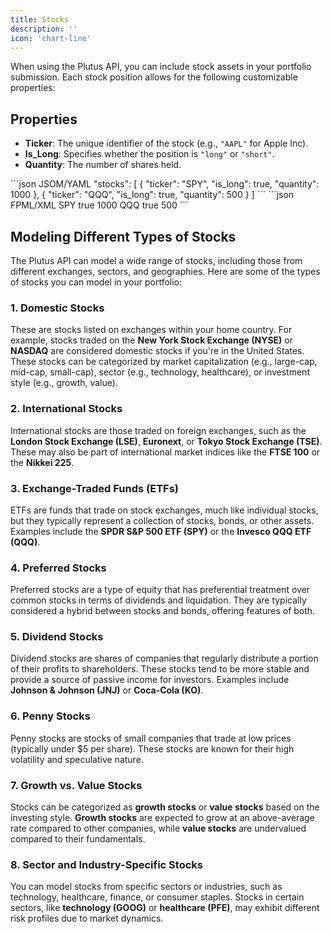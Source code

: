 ```yaml
---
title: Stocks
description: ''
icon: 'chart-line'
---
```


When using the Plutus API, you can include stock assets in your portfolio submission. Each stock position allows for the following customizable properties:

## Properties

- **Ticker**: The unique identifier of the stock (e.g., `"AAPL"` for Apple Inc).
- **Is_Long**: Specifies whether the position is `"long"` or `"short"`.
- **Quantity**: The number of shares held.

<CodeGroup>
```json JSOM/YAML
"stocks": [
    {
        "ticker": "SPY",
        "is_long": true,
        "quantity": 1000
    },
    {
        "ticker": "QQQ",
        "is_long": true,
        "quantity": 500
    }
]
```
```json FPML/XML
<stocks>
    <stock>
        <ticker>SPY</ticker>
        <is_long>true</is_long>
        <quantity>1000</quantity>
    </stock>
    <stock>
        <ticker>QQQ</ticker>
        <is_long>true</is_long>
        <quantity>500</quantity>
    </stock>
</stocks>
```
</CodeGroup>

## Modeling Different Types of Stocks

The Plutus API can model a wide range of stocks, including those from different exchanges, sectors, and geographies. Here are some of the types of stocks you can model in your portfolio:

### 1. **Domestic Stocks**
These are stocks listed on exchanges within your home country. For example, stocks traded on the **New York Stock Exchange (NYSE)** or **NASDAQ** are considered domestic stocks if you're in the United States. These stocks can be categorized by market capitalization (e.g., large-cap, mid-cap, small-cap), sector (e.g., technology, healthcare), or investment style (e.g., growth, value).

### 2. **International Stocks**
International stocks are those traded on foreign exchanges, such as the **London Stock Exchange (LSE)**, **Euronext**, or **Tokyo Stock Exchange (TSE)**. These may also be part of international market indices like the **FTSE 100** or the **Nikkei 225**.

### 3. **Exchange-Traded Funds (ETFs)**
ETFs are funds that trade on stock exchanges, much like individual stocks, but they typically represent a collection of stocks, bonds, or other assets. Examples include the **SPDR S&P 500 ETF (SPY)** or the **Invesco QQQ ETF (QQQ)**.

### 4. **Preferred Stocks**
Preferred stocks are a type of equity that has preferential treatment over common stocks in terms of dividends and liquidation. They are typically considered a hybrid between stocks and bonds, offering features of both.

### 5. **Dividend Stocks**
Dividend stocks are shares of companies that regularly distribute a portion of their profits to shareholders. These stocks tend to be more stable and provide a source of passive income for investors. Examples include **Johnson & Johnson (JNJ)** or **Coca-Cola (KO)**.

### 6. **Penny Stocks**
Penny stocks are stocks of small companies that trade at low prices (typically under $5 per share). These stocks are known for their high volatility and speculative nature.

### 7. **Growth vs. Value Stocks**
Stocks can be categorized as **growth stocks** or **value stocks** based on the investing style. **Growth stocks** are expected to grow at an above-average rate compared to other companies, while **value stocks** are undervalued compared to their fundamentals.

### 8. **Sector and Industry-Specific Stocks**
You can model stocks from specific sectors or industries, such as technology, healthcare, finance, or consumer staples. Stocks in certain sectors, like **technology (GOOG)** or **healthcare (PFE)**, may exhibit different risk profiles due to market dynamics.